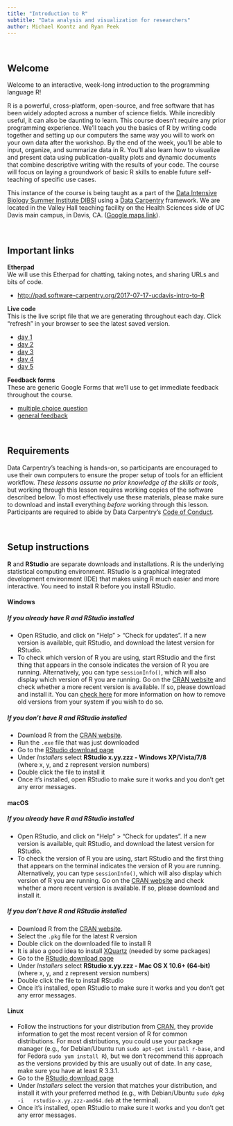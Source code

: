 ```yaml
---
title: "Introduction to R"
subtitle: "Data analysis and visualization for researchers"
author: Michael Koontz and Ryan Peek
---
```


<br>

## Welcome

Welcome to an interactive, week-long introduction to the programming language R!

R is a powerful, cross-platform, open-source, and free software that has been widely adopted across a number of science fields. While incredibly useful, it can also be daunting to learn. This course doesn’t require any prior programming experience. We’ll teach you the basics of R by writing code together and setting up our computers the same way you will to work on your own data after the workshop. By the end of the week, you’ll be able to input, organize, and summarize data in R. You’ll also learn how to visualize and present data using publication-quality plots and dynamic documents that combine descriptive writing with the results of your code. The course will focus on laying a groundwork of basic R skills to enable future self-teaching of specific use cases.

This instance of the course is being taught as a part of the [Data Intensive Biology Summer Institute DIBSI](http://ivory.idyll.org/dibsi/toc.html) using a [Data Carpentry](http://www.datacarpentry.org/) framework. We are located in the Valley Hall teaching facility on the Health Sciences side of UC Davis main campus, in Davis, CA. ([Google maps link](https://www.google.com/maps/place/Gladys+Valley+Hall,+Davis,+CA+95616/@38.5328167,-121.7659017,17z/data=!3m1!4b1!4m5!3m4!1s0x80852902c9d969a7:0xaa647225d10f76a3!8m2!3d38.5328167!4d-121.7637077)).

<br>

## Important links

**Etherpad**  
We will use this Etherpad for chatting, taking notes, and sharing URLs and bits of code.

* [http://pad.software-carpentry.org/2017-07-17-ucdavis-intro-to-R](http://pad.software-carpentry.org/2017-07-17-ucdavis-intro-to-R)  

**Live code**  
This is the live script file that we are generating throughout each day. Click "refresh" in your browser to see the latest saved version.

* [day 1]()
* [day 2]()
* [day 3]()
* [day 4]()
* [day 5]()

**Feedback forms**  
These are generic Google Forms that we'll use to get immediate feedback throughout the course.

* [multiple choice question](https://goo.gl/forms/P79MCLErZVPvTGd52)
* [general feedback](https://goo.gl/forms/xYOnJJ5jS5Nsg2Yn2)

<br>

## Requirements

Data Carpentry's teaching is hands-on, so participants are encouraged to use
their own computers to ensure the proper setup of tools for an efficient
workflow.  *These lessons assume no prior knowledge of the skills or tools*, but
working through this lesson requires working copies of the software described
below.  To most effectively use these materials, please make sure to download
and install everything *before* working through this lesson. Participants are required to abide by Data Carpentry's [Code of Conduct](about.html#code_of_conduct).

<br>

## Setup instructions

**R** and **RStudio** are separate downloads and installations. R is the underlying statistical computing environment. RStudio is a graphical integrated development environment (IDE) that makes using R much easier and more interactive. You need to install R before you install RStudio.

#### Windows

##### If you already have R and RStudio installed

* Open RStudio, and click on "Help" > "Check for updates". If a new version is
	available, quit RStudio, and download the latest version for RStudio.
* To check which version of R you are using, start RStudio and the first thing
  that appears in the console indicates the version of R you are
  running. Alternatively, you can type `sessionInfo()`, which will also display
  which version of R you are running. Go on
  the [CRAN website](https://cran.r-project.org/bin/windows/base/) and check
  whether a more recent version is available. If so, please download and install
  it. You can [check here](https://cran.r-project.org/bin/windows/base/rw-FAQ.html#How-do-I-UNinstall-R_003f) for
  more information on how to remove old versions from your system if you wish to do so.

##### If you don't have R and RStudio installed

* Download R from
  the [CRAN website](http://cran.r-project.org/bin/windows/base/release.htm).
* Run the `.exe` file that was just downloaded
* Go to the [RStudio download page](https://www.rstudio.com/products/rstudio/download/#download)
* Under *Installers* select **RStudio x.yy.zzz - Windows
  XP/Vista/7/8** (where x, y, and z represent version numbers)
* Double click the file to install it
* Once it's installed, open RStudio to make sure it works and you don't get any
  error messages.


#### macOS

##### If you already have R and RStudio installed

* Open RStudio, and click on "Help" > "Check for updates". If a new version is
	available, quit RStudio, and download the latest version for RStudio.
* To check the version of R you are using, start RStudio and the first thing
  that appears on the terminal indicates the version of R you are running. Alternatively, you can type `sessionInfo()`, which will also display which version of R you are running. Go on
  the [CRAN website](https://cran.r-project.org/bin/macosx/) and check
  whether a more recent version is available. If so, please download and install
  it.

##### If you don't have R and RStudio installed

* Download R from
  the [CRAN website](http://cran.r-project.org/bin/macosx).
* Select the `.pkg` file for the latest R version
* Double click on the downloaded file to install R
* It is also a good idea to install [XQuartz](https://www.xquartz.org/) (needed
  by some packages)
* Go to the [RStudio download page](https://www.rstudio.com/products/rstudio/download/#download)
* Under *Installers* select **RStudio x.yy.zzz - Mac OS X 10.6+ (64-bit)**
  (where x, y, and z represent version numbers)
* Double click the file to install RStudio
* Once it's installed, open RStudio to make sure it works and you don't get any
  error messages.


#### Linux

* Follow the instructions for your distribution
  from [CRAN](https://cloud.r-project.org/bin/linux), they provide information
  to get the most recent version of R for common distributions. For most
  distributions, you could use your package manager (e.g., for Debian/Ubuntu run
  `sudo apt-get install r-base`, and for Fedora `sudo yum install R`), but we
  don't recommend this approach as the versions provided by this are
  usually out of date. In any case, make sure you have at least R 3.3.1.
* Go to the
  [RStudio download page](https://www.rstudio.com/products/rstudio/download/#download)
* Under *Installers* select the version that matches your distribution, and
  install it with your preferred method (e.g., with Debian/Ubuntu `sudo dpkg -i
  rstudio-x.yy.zzz-amd64.deb` at the terminal).
* Once it's installed, open RStudio to make sure it works and you don't get any
  error messages.